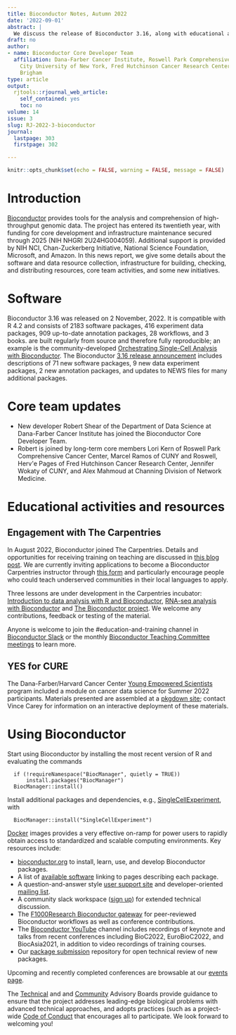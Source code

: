```yaml
---
title: Bioconductor Notes, Autumn 2022
date: '2022-09-01'
abstract: |
  We discuss the release of Bioconductor 3.16, along with educational activities and general project news.
draft: no
author:
- name: Bioconductor Core Developer Team
  affiliation: Dana-Farber Cancer Institute, Roswell Park Comprehensive Cancer Center,
    City University of New York, Fred Hutchinson Cancer Research Center, Mass General
    Brigham
type: article
output:
  rjtools::rjournal_web_article:
    self_contained: yes
    toc: no
volume: 14
issue: 3
slug: RJ-2022-3-bioconductor
journal:
  lastpage: 303
  firstpage: 302

---
```




```r
knitr::opts_chunk$set(echo = FALSE, warning = FALSE, message = FALSE)
```

# Introduction 

[Bioconductor](https://bioconductor.org) provides
tools for the analysis and comprehension of high-throughput genomic
data.  The project has entered its twentieth year, with funding
for core development and infrastructure maintenance secured
through 2025 (NIH NHGRI 2U24HG004059).  Additional support is provided
by NIH NCI, Chan-Zuckerberg Initiative, National Science Foundation,
Microsoft, and Amazon.  In this news report, we give some
details about the software and data resource collection,
infrastructure for building, checking, and distributing resources,
core team activities, and some new initiatives.
 
# Software

Bioconductor 3.16 was released on 2 November, 2022. It is
compatible with R 4.2 and consists of 2183 software packages, 416
experiment data packages, 909 up-to-date annotation packages, 28
workflows, and 3 books. \href{https://bioconductor.org/books/release/}{Books} are
built regularly from source and therefore fully
reproducible; an example is the
community-developed [Orchestrating Single-Cell Analysis with Bioconductor](https://bioconductor.org/books/release/OSCA/).
The Bioconductor 
[3.16 release announcement](https://bioconductor.org/news/bioc_3_16_release/)
includes descriptions of 71 new software packages, 9 new data
  experiment packages, 2 new annotation packages, and updates to NEWS files for
  many additional packages. 

# Core team updates


- New developer Robert Shear of the
Department of Data Science at Dana-Farber Cancer
Institute has joined the Bioconductor Core Developer Team.
- Robert is joined by long-term core members Lori Kern of Roswell Park
Comprehensive Cancer Center, Marcel Ramos of CUNY and Roswell, Herv\'e Pages of
Fred Hutchinson Cancer Research Center, Jennifer Wokaty of CUNY, and Alex
Mahmoud at Channing Division of Network Medicine.

# Educational activities and resources

## Engagement with The Carpentries

In August 2022, Bioconductor joined The Carpentries. Details and opportunities
for receiving training on teaching are discussed in [this blog post](https://bioconductor.github.io/biocblog/posts/2022-07-12-carpentries-membership/).
We are currently inviting applications to become a Bioconductor Carpentries instructor through [this form](https://docs.google.com/forms/d/1PxqbPrKJymnHwofOz_03ygM9-zwSLXX-DcraepTHxXQ) and particularly encourage people who could teach underserved communities in their local languages to apply.

Three lessons are under development in the Carpentries incubator: [Introduction to data analysis with R and Bioconductor](https://carpentries-incubator.github.io/bioc-intro/), [RNA-seq analysis with Bioconductor](https://carpentries-incubator.github.io/bioc-rnaseq/) and [The Bioconductor project](https://carpentries-incubator.github.io/bioc-project/). We welcome any contributions, feedback or testing of the material.

Anyone is welcome to join the #education-and-training channel in [Bioconductor Slack](https://slack.bioconductor.org) or the monthly [Bioconductor Teaching Committee meetings](https://www.bioconductor.org/help/education-training/) to learn more.

## YES for CURE

The Dana-Farber/Harvard Cancer Center [Young Empowered Scientists](https://www.dfhcc.harvard.edu/research/cancer-disparities/students/yes-for-cure/) program included a module on cancer data science
for Summer 2022 participants.  Materials presented are assembled at a [pkgdown site](https://vjcitn.github.io/YESCDS); contact Vince Carey for information on an interactive deployment of these materials.

# Using Bioconductor

Start using
Bioconductor by installing the most recent version of R and evaluating
the commands
```
  if (!requireNamespace("BiocManager", quietly = TRUE))
      install.packages("BiocManager")
  BiocManager::install()
```

Install additional packages and dependencies,
e.g., [SingleCellExperiment](https://bioconductor.org/packages/SingleCellExperiment), with
```
  BiocManager::install("SingleCellExperiment")
```
[Docker](https://bioconductor.org/help/docker/)
images provides a very effective on-ramp for power users to rapidly
obtain access to standardized and scalable computing environments.
Key resources include:


- [bioconductor.org](https://bioconductor.org) to install,
  learn, use, and develop Bioconductor packages.
- A list of [available software](https://bioconductor.org/packages)
  linking to pages describing each package.
- A question-and-answer style
  [user support site](https://support.bioconductor.org) and
  developer-oriented [mailing list](https://stat.ethz.ch/mailman/listinfo/bioc-devel).
- A community slack workspace ([sign up](https://slack.bioconductor.org))
   for extended technical discussion.
- The [F1000Research Bioconductor gateway](https://f1000research.com/gateways/bioconductor)
for peer-reviewed Bioconductor workflows as well as conference contributions.
- The [Bioconductor YouTube](https://www.youtube.com/user/bioconductor)
     channel includes recordings of keynote and talks from recent 
     conferences including BioC2022, EuroBioC2022, and BiocAsia2021, in addition to 
     video recordings of training courses. 
- Our [package submission](https://github.com/Bioconductor/Contributions)
  repository for open technical review of new packages.

Upcoming and recently completed conferences are browsable at our
[events page](https://bioconductor.org/help/events/).

The [Technical](https://bioconductor.org/about/technical-advisory-board/)
and and [Community](https://bioconductor.org/about/community-advisory-board/)
Advisory Boards provide guidance to ensure that the project addresses
leading-edge biological problems with advanced technical approaches,
and adopts practices (such as a
project-wide [Code of Conduct](https://bioconductor.org/about/code-of-conduct/)
that encourages all to participate. We look forward to
welcoming you!

\address{Bioconductor Core Team \\
    Channing Division of Network Medicine \\
    Mass General Brigham \\
    Harvard Medical School, Boston, MA \\ \\
    Department of Data Science \\
    Dana-Farber Cancer Institute \\
    Harvard Medical School, Boston, MA \\ \\
    Biostatistics and Bioinformatics \\
    Roswell Park Comprehensive Cancer Center, Buffalo, NY \\ \\
    Fred Hutchinson Cancer Research Center, Seatlle, WA \\ \\
    CUNY Graduate School of Public Health, New York, NY}


